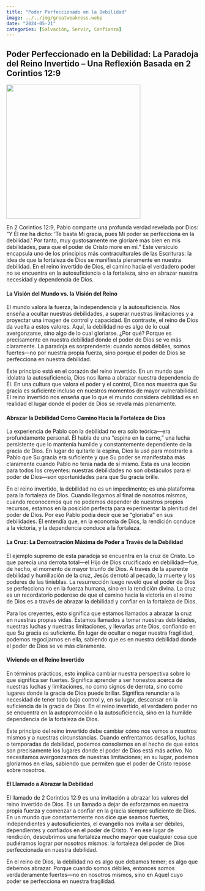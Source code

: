 ```yaml
---
title: "Poder Perfeccionado en la Debilidad"
image: ../../img/greatweakness.webp
date: "2024-05-21"
categories: [Salvación, Servir, Confianza]
---
```


## Poder Perfeccionado en la Debilidad: La Paradoja del Reino Invertido – Una Reflexión Basada en 2 Corintios 12:9

![](../../img/greatweakness.webp){fig-align="center" width="350"}

En 2 Corintios 12:9, Pablo comparte una profunda verdad revelada por Dios: “Y Él me ha dicho: ‘Te basta Mi gracia, pues Mi poder se perfecciona en la debilidad.’ Por tanto, muy gustosamente me gloriaré más bien en mis debilidades, para que el poder de Cristo more en mí.” Este versículo encapsula uno de los principios más contraculturales de las Escrituras: la idea de que la fortaleza de Dios se manifiesta plenamente en nuestra debilidad. En el reino invertido de Dios, el camino hacia el verdadero poder no se encuentra en la autosuficiencia o la fortaleza, sino en abrazar nuestra necesidad y dependencia de Dios.

#### La Visión del Mundo vs. la Visión del Reino

El mundo valora la fuerza, la independencia y la autosuficiencia. Nos enseña a ocultar nuestras debilidades, a superar nuestras limitaciones y a proyectar una imagen de control y capacidad. En contraste, el reino de Dios da vuelta a estos valores. Aquí, la debilidad no es algo de lo cual avergonzarse, sino algo de lo cual gloriarse. ¿Por qué? Porque es precisamente en nuestra debilidad donde el poder de Dios se ve más claramente. La paradoja es sorprendente: cuando somos débiles, somos fuertes—no por nuestra propia fuerza, sino porque el poder de Dios se perfecciona en nuestra debilidad.

Este principio está en el corazón del reino invertido. En un mundo que idolatra la autosuficiencia, Dios nos llama a abrazar nuestra dependencia de Él. En una cultura que valora el poder y el control, Dios nos muestra que Su gracia es suficiente incluso en nuestros momentos de mayor vulnerabilidad. El reino invertido nos enseña que lo que el mundo considera debilidad es en realidad el lugar donde el poder de Dios se revela más plenamente.

#### Abrazar la Debilidad Como Camino Hacia la Fortaleza de Dios

La experiencia de Pablo con la debilidad no era solo teórica—era profundamente personal. Él habla de una “espina en la carne,” una lucha persistente que lo mantenía humilde y constantemente dependiente de la gracia de Dios. En lugar de quitarle la espina, Dios la usó para mostrarle a Pablo que Su gracia era suficiente y que Su poder se manifestaba más claramente cuando Pablo no tenía nada de sí mismo. Esta es una lección para todos los creyentes: nuestras debilidades no son obstáculos para el poder de Dios—son oportunidades para que Su gracia brille.

En el reino invertido, la debilidad no es un impedimento; es una plataforma para la fortaleza de Dios. Cuando llegamos al final de nosotros mismos, cuando reconocemos que no podemos depender de nuestros propios recursos, estamos en la posición perfecta para experimentar la plenitud del poder de Dios. Por eso Pablo podía decir que se “gloriaba” en sus debilidades. Él entendía que, en la economía de Dios, la rendición conduce a la victoria, y la dependencia conduce a la fortaleza.

#### La Cruz: La Demostración Máxima de Poder a Través de la Debilidad

El ejemplo supremo de esta paradoja se encuentra en la cruz de Cristo. Lo que parecía una derrota total—el Hijo de Dios crucificado en debilidad—fue, de hecho, el momento de mayor triunfo de Dios. A través de la aparente debilidad y humillación de la cruz, Jesús derrotó al pecado, la muerte y los poderes de las tinieblas. La resurrección luego reveló que el poder de Dios se perfecciona no en la fuerza humana, sino en la rendición divina. La cruz es un recordatorio poderoso de que el camino hacia la victoria en el reino de Dios es a través de abrazar la debilidad y confiar en la fortaleza de Dios.

Para los creyentes, esto significa que estamos llamados a abrazar la cruz en nuestras propias vidas. Estamos llamados a tomar nuestras debilidades, nuestras luchas y nuestras limitaciones, y llevarlas ante Dios, confiando en que Su gracia es suficiente. En lugar de ocultar o negar nuestra fragilidad, podemos regocijarnos en ella, sabiendo que es en nuestra debilidad donde el poder de Dios se ve más claramente.

#### Viviendo en el Reino Invertido

En términos prácticos, esto implica cambiar nuestra perspectiva sobre lo que significa ser fuertes. Significa aprender a ser honestos acerca de nuestras luchas y limitaciones, no como signos de derrota, sino como lugares donde la gracia de Dios puede brillar. Significa renunciar a la necesidad de tener todo bajo control y, en su lugar, descansar en la suficiencia de la gracia de Dios. En el reino invertido, el verdadero poder no se encuentra en la autopromoción o la autosuficiencia, sino en la humilde dependencia de la fortaleza de Dios.

Este principio del reino invertido debe cambiar cómo nos vemos a nosotros mismos y a nuestras circunstancias. Cuando enfrentamos desafíos, luchas o temporadas de debilidad, podemos consolarnos en el hecho de que estos son precisamente los lugares donde el poder de Dios está más activo. No necesitamos avergonzarnos de nuestras limitaciones; en su lugar, podemos gloriarnos en ellas, sabiendo que permiten que el poder de Cristo repose sobre nosotros.

#### El Llamado a Abrazar la Debilidad

El llamado de 2 Corintios 12:9 es una invitación a abrazar los valores del reino invertido de Dios. Es un llamado a dejar de esforzarnos en nuestra propia fuerza y comenzar a confiar en la gracia siempre suficiente de Dios. En un mundo que constantemente nos dice que seamos fuertes, independientes y autosuficientes, el evangelio nos invita a ser débiles, dependientes y confiados en el poder de Cristo. Y en ese lugar de rendición, descubrimos una fortaleza mucho mayor que cualquier cosa que pudiéramos lograr por nosotros mismos: la fortaleza del poder de Dios perfeccionada en nuestra debilidad.

En el reino de Dios, la debilidad no es algo que debamos temer; es algo que debemos abrazar. Porque cuando somos débiles, entonces somos verdaderamente fuertes—no en nosotros mismos, sino en Aquel cuyo poder se perfecciona en nuestra fragilidad.
